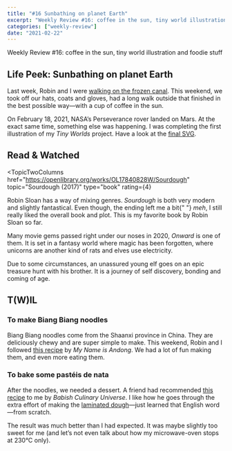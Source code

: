```yaml
---
title: "#16 Sunbathing on planet Earth"
excerpt: "Weekly Review #16: coffee in the sun, tiny world illustration and foodie stuff"
categories: ["weekly-review"]
date: "2021-02-22"
---
```


<Flex>
  <Column double>
    <FeaturedArtistImage
      artistHref="https://dribbble.com/shots/9952879-The-Hiding-in-the-Wrong-Place-Club-Bowl-of-Fish-Ball-Noodles"
      imageSrc="https://cdn.dribbble.com/users/1184471/screenshots/9952879/media/ddf1cfcb2cc2be7adb182b326d9d5bce.jpg"
      imageAlt="The Hiding-in-the-Wrong-Place Club by Andy Wang"
      artistName="Andy Wang"
    />
  </Column>
  <Column>
    <p>
      Weekly Review #16: coffee in the sun, tiny world illustration and foodie
      stuff
    </p>
  </Column>
</Flex>

## Life Peek: Sunbathing on planet Earth

Last week, Robin and I were [walking on the frozen canal](/blog/15-walk-on-the-frozen-canal). This weekend, we took off our hats, coats and gloves, had a long walk outside that finished in the best possible way—with a cup of coffee in the sun.

On February 18, 2021, NASA’s Perseverance rover landed on Mars. At the exact same time, something else was happening. I was completing the first illustration of my _Tiny Worlds_ project. Have a look at the [final SVG](/playground/tiny-world-1).

## Read & Watched

<TopicTwoColumns
  href="https://openlibrary.org/works/OL17840828W/Sourdough"
  topic="Sourdough (2017)"
  type="book"
  rating={4}
>
  <p>
    Robin Sloan has a way of mixing genres. <cite>Sourdough</cite> is both very
    modern and slightly fantastical. Even though, the ending left me a bit{" "}
    <em>meh</em>, I still really liked the overall book and plot. This is my
    favorite book by Robin Sloan so far.
  </p>
</TopicTwoColumns>
<TopicTwoColumns
  href="https://en.wikipedia.org/wiki/Onward_(film)"
  topic="Onward (2020)"
  type="movie"
  rating={5}
>
  <p>
    Many movie gems passed right under our noses in 2020, <cite>Onward</cite> is
    one of them. It is set in a fantasy world where magic has been forgotten,
    where unicorns are another kind of rats and elves use electricity.
  </p>
  <p>
    Due to some circumstances, an unassured young elf goes on an epic treasure
    hunt with his brother. It is a journey of self discovery, bonding and coming
    of age.
  </p>
</TopicTwoColumns>

## T(W)IL

### To make Biang Biang noodles

Biang Biang noodles come from the Shaanxi province in China. They are deliciously chewy and are super simple to make. This weekend, Robin and I followed [this recipe](/recipe-book/biang-biang-noodles) by _My Name is Andong_. We had a lot of fun making them, and even more eating them.

### To bake some pastéis de nata

After the noodles, we needed a dessert. A friend had recommended [this recipe](https://clarale.com/recipe-book/pasteis-de-nata) to me by _Babish Culinary Universe_. I like how he goes through the extra effort of making the [laminated dough](https://en.wikipedia.org/wiki/Laminated_dough)—just learned that English word—from scratch.

The result was much better than I had expected. It was maybe slightly too sweet for me (and let’s not even talk about how my microwave-oven stops at 230°C only).
